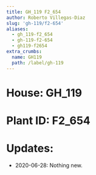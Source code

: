 ```yaml
---
title: GH_119 F2_654
author: Roberto Villegas-Diaz
slug: 'gh-119/f2-654'
aliases:
  - gh_119-f2_654
  - gh-119-f2-654
  - gh119-f2654
extra_crumbs:
  name: GH119
  path: /label/gh-119
---
```


# **House**: GH_119
# **Plant ID**: F2_654
# **Updates**: 
 - 2020-06-28: Nothing new.
